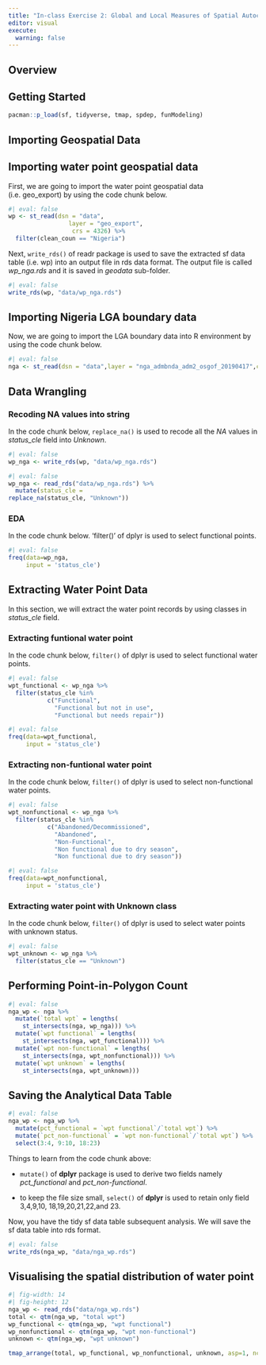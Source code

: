 ```yaml
---
title: "In-class Exercise 2: Global and Local Measures of Spatial Autocorrelation"
editor: visual
execute: 
  warning: false
---
```


## Overview

## Getting Started

```r
pacman::p_load(sf, tidyverse, tmap, spdep, funModeling)
```

## Importing Geospatial Data

## Importing water point geospatial data

First, we are going to import the water point geospatial data (i.e. geo_export) by using the code chunk below.

```r
#| eval: false
wp <- st_read(dsn = "data", 
                 layer = "geo_export",
                  crs = 4326) %>%
  filter(clean_coun == "Nigeria")
```

Next, `write_rds()` of readr package is used to save the extracted sf data table (i.e. wp) into an output file in rds data format. The output file is called *wp_nga.rds* and it is saved in *geodata* sub-folder.

```r
#| eval: false
write_rds(wp, "data/wp_nga.rds")
```

## Importing Nigeria LGA boundary data

Now, we are going to import the LGA boundary data into R environment by using the code chunk below.

```r
#| eval: false
nga <- st_read(dsn = "data",layer = "nga_admbnda_adm2_osgof_20190417",crs = 4326)
```

## Data Wrangling

### Recoding NA values into string

In the code chunk below, `replace_na()` is used to recode all the *NA* values in *status_cle* field into *Unknown*.

```r
#| eval: false
wp_nga <- write_rds(wp, "data/wp_nga.rds")
```

```r
#| eval: false
wp_nga <- read_rds("data/wp_nga.rds") %>%
  mutate(status_cle = 
replace_na(status_cle, "Unknown"))
```

### EDA

In the code chunk below. 'filter()' of dplyr is used to select functional points.

```r
#| eval: false
freq(data=wp_nga,
     input = 'status_cle')
```

## Extracting Water Point Data

In this section, we will extract the water point records by using classes in *status_cle* field.

### Extracting funtional water point

In the code chunk below, `filter()` of dplyr is used to select functional water points.

```r
#| eval: false
wpt_functional <- wp_nga %>%
  filter(status_cle %in%
           c("Functional",
             "Functional but not in use",
             "Functional but needs repair"))
```

```r
#| eval: false
freq(data=wpt_functional,
     input = 'status_cle')
```

### Extracting non-funtional water point

In the code chunk below, `filter()` of dplyr is used to select non-functional water points.

```r
#| eval: false
wpt_nonfunctional <- wp_nga %>%
  filter(status_cle %in%
           c("Abandoned/Decommissioned",
             "Abandoned",
             "Non-Functional",
             "Non functional due to dry season",
             "Non functional due to dry season"))
```

```r
#| eval: false
freq(data=wpt_nonfunctional,
     input = 'status_cle')
```

### Extracting water point with Unknown class

In the code chunk below, `filter()` of dplyr is used to select water points with unknown status.

```r
#| eval: false
wpt_unknown <- wp_nga %>%
  filter(status_cle == "Unknown")
```

## Performing Point-in-Polygon Count

```r
#| eval: false
nga_wp <- nga %>% 
  mutate(`total wpt` = lengths(
    st_intersects(nga, wp_nga))) %>%
  mutate(`wpt functional` = lengths(
    st_intersects(nga, wpt_functional))) %>%
  mutate(`wpt non-functional` = lengths(
    st_intersects(nga, wpt_nonfunctional))) %>%
  mutate(`wpt unknown` = lengths(
    st_intersects(nga, wpt_unknown)))
```

## Saving the Analytical Data Table

```r
#| eval: false
nga_wp <- nga_wp %>%
  mutate(pct_functional = `wpt functional`/`total wpt`) %>%
  mutate(`pct_non-functional` = `wpt non-functional`/`total wpt`) %>%
  select(3:4, 9:10, 18:23)
```

Things to learn from the code chunk above:

-   `mutate()` of **dplyr** package is used to derive two fields namely *pct_functional* and *pct_non-functional*.

-   to keep the file size small, `select()` of **dplyr** is used to retain only field 3,4,9,10, 18,19,20,21,22,and 23.

Now, you have the tidy sf data table subsequent analysis. We will save the sf data table into rds format.

```r
#| eval: false
write_rds(nga_wp, "data/nga_wp.rds")
```

## Visualising the spatial distribution of water point

```r
#| fig-width: 14
#| fig-height: 12
nga_wp <- read_rds("data/nga_wp.rds")
total <- qtm(nga_wp, "total wpt")
wp_functional <- qtm(nga_wp, "wpt functional")
wp_nonfunctional <- qtm(nga_wp, "wpt non-functional")
unknown <- qtm(nga_wp, "wpt unknown")

tmap_arrange(total, wp_functional, wp_nonfunctional, unknown, asp=1, ncol=2)
```

